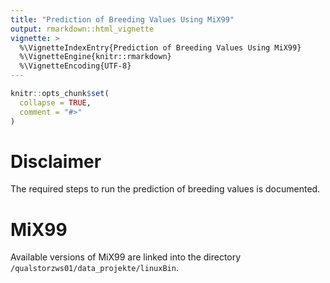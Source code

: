 ```yaml
---
title: "Prediction of Breeding Values Using MiX99"
output: rmarkdown::html_vignette
vignette: >
  %\VignetteIndexEntry{Prediction of Breeding Values Using MiX99}
  %\VignetteEngine{knitr::rmarkdown}
  %\VignetteEncoding{UTF-8}
---
```


```r
knitr::opts_chunk$set(
  collapse = TRUE,
  comment = "#>"
)
```


# Disclaimer
The required steps to run the prediction of breeding values is documented.


# MiX99
Available versions of MiX99 are linked into the directory `/qualstorzws01/data_projekte/linuxBin`. 


